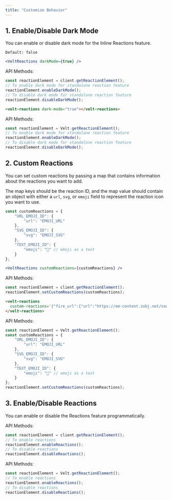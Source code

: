 ```yaml
---
title: "Customize Behavior"
---
```


## 1. Enable/Disable Dark Mode

You can enable or disable dark mode for the Inline Reactions feature.

`Default: false`

<Tabs>
<Tab title="React / Next.js">

```jsx
<VeltReactions darkMode={true} />
```

API Methods:
```jsx
const reactionElement = client.getReactionElement();
// To enable dark mode for standalone reaction feature
reactionElement.enableDarkMode();
// To disable dark mode for standalone reaction feature
reactionElement.disableDarkMode();
```
</Tab>

<Tab title="HTML / Other Frameworks">

```html
<velt-reactions dark-mode="true"></velt-reactions>
```

API Methods:
```jsx
const reactionElement = Velt.getReactionElement();
// To enable dark mode for standalone reaction feature
reactionElement.enableDarkMode();
// To disable dark mode for standalone reaction feature
reactionElement.disableDarkMode();
```
</Tab>
</Tabs>

## 2. Custom Reactions

You can set custom reactions by passing a map that contains information about the reactions you want to add.

The map keys should be the reaction ID, and the map value should contain an object with either a `url`, `svg`, or `emoji` field to represent the reaction icon you want to use.

<Tabs>
<Tab title="React / Next.js">

```jsx
const customReactions = {
    "URL_EMOJI_ID": {
        "url": "EMOJI_URL"
    },
    "SVG_EMOJI_ID": {
        "svg": "EMOJI_SVG"
    },
    "TEXT_EMOJI_ID": {
        "emoji": "🤣" // emoji as a text
    }
};

<VeltReactions customReactions={customReactions} />
```

API Methods:
```jsx
const reactionElement = client.getReactionElement();
reactionElement.setCustomReactions(customReactions);
```
</Tab>

<Tab title="HTML / Other Frameworks">

```html
<velt-reactions
  custom-reactions='{"fire_url":{"url":"https://em-content.zobj.net/source/apple/391/fire_1f525.png"},"svg_face":{"svg":"EMOJI_SVG"},"text_emoji":{"emoji":"🤣"}}'>
</velt-reactions>
```

API Methods:
```jsx
const reactionElement = Velt.getReactionElement();
const customReactions = {
    "URL_EMOJI_ID": {
        "url": "EMOJI_URL"
    },
    "SVG_EMOJI_ID": {
        "svg": "EMOJI_SVG"
    },
    "TEXT_EMOJI_ID": {
        "emoji": "🤣" // emoji as a text
    }
};
reactionElement.setCustomReactions(customReactions);
```
</Tab>
</Tabs>

## 3. Enable/Disable Reactions

You can enable or disable the Reactions feature programmatically.

<Tabs>
<Tab title="React / Next.js">

API Methods:
```jsx
const reactionElement = client.getReactionElement();
// To enable reactions
reactionElement.enableReactions();
// To disable reactions
reactionElement.disableReactions();
```
</Tab>

<Tab title="HTML / Other Frameworks">

API Methods:
```jsx
const reactionElement = Velt.getReactionElement();
// To enable reactions
reactionElement.enableReactions();
// To disable reactions
reactionElement.disableReactions();
```
</Tab>
</Tabs>